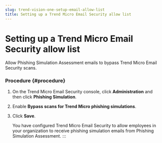 ```yaml
---
slug: trend-vision-one-setup-email-allow-list
title: Setting up a Trend Micro Email Security allow list
---
```

# Setting up a Trend Micro Email Security allow list

Allow Phishing Simulation Assessment emails to bypass Trend Micro Email Security scans.

### Procedure {#procedure}

1.  On the Trend Micro Email Security console, click **Administration** and then click **Phishing Simulation**.

2.  Enable **Bypass scans for Trend Micro phishing simulations**.

3.  Click **Save**.

    You have configured Trend Micro Email Security to allow employees in your organization to receive phishing simulation emails from Phishing Simulation Assessment.
:::
